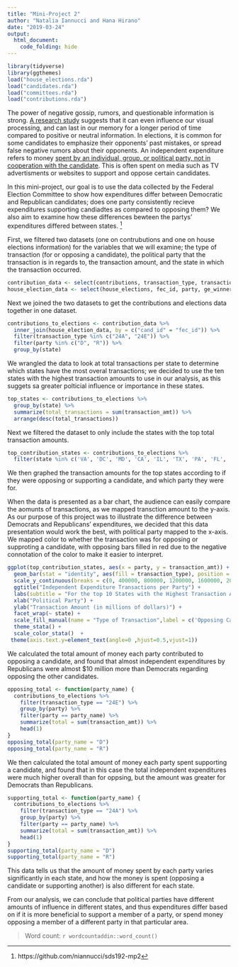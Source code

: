 ```yaml
---
title: "Mini-Project 2"
author: "Natalia Iannucci and Hana Hirano"
date: "2019-03-24"
output: 
  html_document:
    code_folding: hide
---
```


```r
library(tidyverse)
library(ggthemes)
load("house_elections.rda")
load("candidates.rda")
load("committees.rda")
load("contributions.rda")
```

The power of negative gossip, rumors, and questionable information is strong. [A research study](http://science.sciencemag.org/content/332/6036/1446) suggests that it can even influence our visual processing, and can last in our memory for a longer period of time compared to positive or neutral information. In elections, it is common for some candidates to emphasize their opponents’ past mistakes, or spread false negative rumors about their opponents. An independent expenditure refers to money [spent by an individual, group, or political party, not in cooperation with the candidate](https://www.fec.gov/help-candidates-and-committees/making-independent-expenditures/). This is often spent on media such as TV advertisments or websites to support and oppose certain candidates.

In this mini-project, our goal is to use the data collected by the Federal Election Committee to show how expenditures differ between Democratic and Republican candidates; does one party consistently recieve expenditures supporting candiadtes as compared to opposing them? We also aim to examine how these differences bewteen the partys' expenditures differed between states. ^[https://github.com/niannucci/sds192-mp2]


First, we filtered two datasets (one on contrubutions and one on house elections information) for the variables that we will examine; the type of transaction (for or opposing a candidate), the political party that the transaction is in regards to, the transaction amount, and the state in which the transaction occurred. 
```r
contribution_data <- select(contributions, transaction_type, transaction_amt, cand_id, state)
house_election_data <- select(house_elections, fec_id, party, ge_winner)
```

Next we joined the two datasets to get the contributions and elections data together in one dataset.
```r
contributions_to_elections <- contribution_data %>%
  inner_join(house_election_data, by = c("cand_id" = "fec_id")) %>%
  filter(transaction_type %in% c("24A", "24E")) %>%
  filter(party %in% c("D", "R")) %>%
  group_by(state)
```

We wrangled the data to look at total transactions per state to determine which states have the most overal transactions; we decided to use the ten states with the highest transaction amounts to use in our analysis, as this suggets sa greater polticial influence or importance in these states.
```r
top_states <- contributions_to_elections %>%
  group_by(state) %>%
  summarize(total_transactions = sum(transaction_amt)) %>%
  arrange(desc(total_transactions))
```

Next we filtered the dataset to only include the states with the top total transaction amounts.
```r
top_contribution_states <- contributions_to_elections %>%
  filter(state %in% c('VA', 'DC', 'MD', 'CA', 'IL', 'TX', 'PA', 'FL', 'NY', 'CO'))
```

We then graphed the transaction amounts for the top states according to if they were opposing or supporting a candidate, and which party they were for.

When the data is presented as a bar chart, the audience can easily compare the aomunts of transactions, as we mapped transction amount to the y-axis. As our purpose of this project was to illustrate the difference between Democrats and Republicans' expenditures, we decided that this data presentation would work the best, with political party mapped to the x-axis. We mapped color to whether the transaction was for opposing or supproting a candidate, with opposing bars filled in red due to the negative connotation of the color to make it easier to interpret. 
```r
ggplot(top_contribution_states, aes(x = party, y = transaction_amt)) +
  geom_bar(stat = "identity", aes(fill = transaction_type), position = "dodge") +
  scale_y_continuous(breaks = c(0, 400000, 800000, 1200000, 1600000, 2000000), labels = c(0, 0.4, 0.8, 1.2, 1.6, 2.0)) +
  ggtitle("Independent Expenditure Transactions per Party") +
  labs(subtitle = "For the top 10 States with the Highest Transaction Amounts") +
  xlab("Political Party") +
  ylab("Transaction Amount (in millions of dollars)") +
  facet_wrap(~ state) +
  scale_fill_manual(name = "Type of Transaction",label = c('Opposing Candidate', 'Supporting Candidate'), values = c('red', 'purple')) +
  theme_stata() + 
  scale_color_stata()  +
 theme(axis.text.y=element_text(angle=0 ,hjust=0.5,vjust=1))
```

We calculated the total amount of money each party contributed to opposing a candidate, and found that almost independent expenditures by Republicans were almost $10 million more than Democrats regarding opposing the other candidates. 
```r
opposing_total <- function(party_name) {
  contributions_to_elections %>%
    filter(transaction_type == "24E") %>%
    group_by(party) %>%
    filter(party == party_name) %>%
    summarize(total = sum(transaction_amt)) %>%
    head(1)
}
opposing_total(party_name = "D")
opposing_total(party_name = "R")
```


We then calculated the total amount of money each party spent supporting a candidate, and found that in this case the total independent expenditures were much higher overall than for oppsing, but the amount was greater for Democrats than Republicans. 
```r
supporting_total <- function(party_name) {
  contributions_to_elections %>%
    filter(transaction_type == "24A") %>%
    group_by(party) %>%
    filter(party == party_name) %>%
    summarize(total = sum(transaction_amt)) %>%
    head(1)
}
supporting_total(party_name = "D")
supporting_total(party_name = "R")
```

This data tells us that the amount of money spent by each party varies significantly in each state, and how the money is spent (opposing a candidate or supporting another) is also different for each state. 

From our analysis, we can conclude that political parties have different amounts of influence in different states, and thus expenditures differ based on if it is more beneficial to support a member of a party, or spend money opposing a member of a different party in that particular area.

> Word count: `r wordcountaddin::word_count()`

